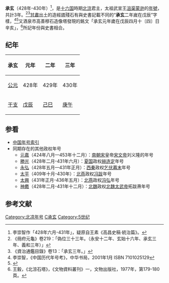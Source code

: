 {{Eranamebox|年号=承玄
|起讫时间= 428年-430年
|政权= 北涼
|帝王= 太祖武宣王沮渠蒙逊
|历时= 3年
|timeline= <timeline>
ImageSize  = width:200 height:50
PlotArea   = width:180 height:30 left:10 bottom:20
TimeAxis   = orientation:horizontal
DateFormat = yyyy
Period     = from:304 till:460
AlignBars  = early
ScaleMajor = increment:135 start:304
Colors =
  id:canvas value:rgb(1,1,0.85)
BackgroundColors = canvas:canvas
PlotData =
  width:15 color:white
  bar:era from:start till:end
  bar:era from:304 till:439 color:black
  bar:era from:397 till:439 color:red
  bar:era from:439 till:460 color:orange
  bar:era from:401 till:433 color:green
  bar:era from:428 till:430 color:blue
</timeline>
|说明= <span style="color: blue">承玄</span>在'''十六國'''、<span style="color: red">北涼</span>、<span style="color: orange">沮渠無諱、沮渠安周</span>和<span style="color: green">沮渠蒙逊</span>时期的位置。 
}}

'''承玄'''（428年-430年）<ref>李崇智作「428年六月-431年」，疑原自王素《高昌史稿·統治篇》。</ref>，是[[十六国|十六国]]時期[[北涼|北涼]]君主，太祖武宣王[[沮渠蒙逊|沮渠蒙逊]]的[[年號|年號]]，共計3年。<ref>《冊府元龜》卷219：「偽位三十三年。（永安十二年、玄始十六年、承玄三年、義和三年）」</ref><ref>《資治通鑑目錄》卷13：「承玄三年。」</ref>[[甘肅|甘肅]]出土的造經[[塔|塔]]殘石有與史書記載不同的“'''承玄'''二年嵗在戊辰”字樣，<ref name="lichongzhi">李崇智，《中国历代年号考》，中华书局，2001年1月 ISBN 7101025129</ref><ref name="史岩"> {{cite journal|title=酒泉文殊山的石窟寺院遗迹|journal=文物参考资料|date=1956|author=史岩|volume=|issue=7|pages=|id= |url=|format=|accessdate= }}</ref>又酒泉市高善穆石造像塔發現的銘文「承玄元年歲在戊辰四月十〔四〕日辛亥」，<ref>王毅，《北涼石塔》，《文物資料叢刊》一，文物出版社，1977年，第179-180頁。</ref>所記年份與史書相合。

==纪年==

{| class="wikitable" 
|-
!承玄!!元年!!二年!!三年
|-
![[公元纪年|公元]]
|428年||429年||430年
|-
![[干支纪年|干支]]
|[[戊辰|戊辰]]||[[己巳|己巳]]||[[庚午|庚午]]
|}

==参看==
*[[中国年号索引|中国年号索引]]
*同期存在的其他政权年号
**[[元嘉_(南朝宋文帝)|元嘉]]（424年八月—453年十二月）：[[南朝宋|南朝宋]]皇帝[[宋文帝|宋文帝]]刘义隆的年号
**[[勝光|勝光]]（428年二月-431年六月）：[[夏国|夏国]]政权[[赫连定|赫连定]]年号
**[[永弘|永弘]]（428年五月—431年正月）：[[西秦|西秦]]政权[[乞伏暮末|乞伏暮末]]年号
**[[太平_(冯跋)|太平]]（409年十月-430年）：[[北燕|北燕]]政权[[冯跋|冯跋]]年号
**[[太兴_(冯弘)|太興]]（431年正月-436年五月）：[[北燕|北燕]]政权[[冯弘|冯弘]]年号
**[[神䴥|神䴥]]（428年二月-431年十二月）：[[北魏|北魏]]政权[[北魏太武帝|北魏太武帝]]拓跋燾年号

==参考文献==
<references/>

{{年号|[[玄始|玄始]]|[[中国年号索引|北涼年号]]|[[義和_(北涼)|義和]]}}
{{晉十六國年號}}
[[Category:北凉年号|Category:北凉年号]]
[[Category:有爭議的年號|C承玄]]
[[Category:5世纪|Category:5世纪]]